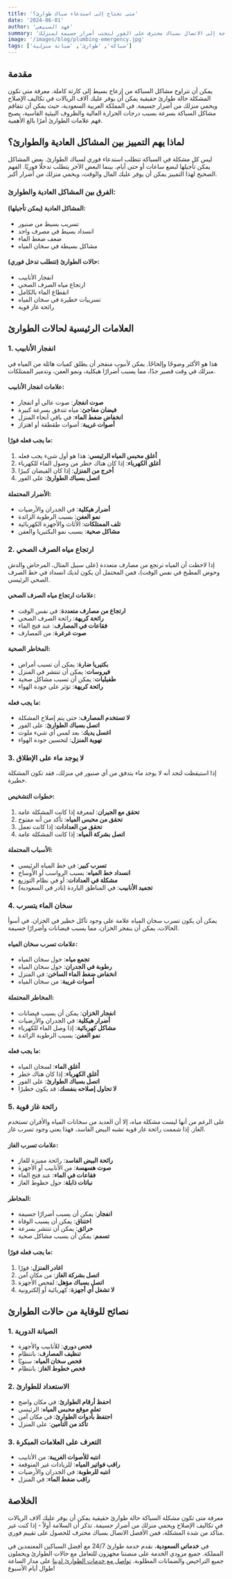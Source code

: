 ```yaml
---
title: 'متى تحتاج إلى استدعاء سباك طوارئ؟'
date: '2024-06-01'
author: 'فهد السبيعي'
summary: 'ليست كل مشاكل السباكة متساوية. تعرف على العلامات التي تشير إلى أنك بحاجة إلى الاتصال بسباك محترف على الفور لتجنب أضرار جسيمة لمنزلك.'
image: '/images/blog/plumbing-emergency.jpg'
tags: ['سباكة', 'طوارئ', 'صيانة منزلية']
---
```


## مقدمة

يمكن أن تتراوح مشاكل السباكة من إزعاج بسيط إلى كارثة كاملة. معرفة متى تكون المشكلة حالة طوارئ حقيقية يمكن أن يوفر عليك آلاف الريالات في تكاليف الإصلاح ويحمي منزلك من أضرار جسيمة. في المملكة العربية السعودية، حيث يمكن أن تتفاقم مشاكل السباكة بسرعة بسبب درجات الحرارة العالية والظروف البيئية القاسية، يصبح فهم علامات الطوارئ أمرًا بالغ الأهمية.

## لماذا يهم التمييز بين المشاكل العادية والطوارئ؟

ليس كل مشكلة في السباكة تتطلب استدعاء فوري لسباك الطوارئ. بعض المشاكل يمكن تأجيلها لبضع ساعات أو حتى أيام، بينما البعض الآخر يتطلب تدخلًا فوريًا. الفهم الصحيح لهذا التمييز يمكن أن يوفر عليك المال والوقت، ويحمي منزلك من أضرار أكبر.

### الفرق بين المشاكل العادية والطوارئ:

#### المشاكل العادية (يمكن تأجيلها):
- تسريب بسيط من صنبور
- انسداد بسيط في مصرف واحد
- ضعف ضغط الماء
- مشاكل بسيطة في سخان المياه

#### حالات الطوارئ (تتطلب تدخل فوري):
- انفجار الأنابيب
- ارتجاع مياه الصرف الصحي
- انقطاع الماء بالكامل
- تسريبات خطيرة في سخان المياه
- رائحة غاز قوية

## العلامات الرئيسية لحالات الطوارئ

### 1. انفجار الأنابيب

هذا هو الأكثر وضوحًا وإلحاحًا. يمكن لأنبوب منفجر أن يطلق كميات هائلة من المياه في منزلك في وقت قصير جدًا، مما يسبب أضرارًا هيكلية، ونمو العفن، وتدمير الممتلكات.

#### علامات انفجار الأنابيب:
- **صوت انفجار**: صوت عالي أو انفجار
- **فيضان مفاجئ**: مياه تتدفق بسرعة كبيرة
- **انخفاض ضغط الماء**: في باقي أنحاء المنزل
- **أصوات غريبة**: أصوات طقطقة أو اهتزاز

#### ما يجب فعله فورًا:
1. **أغلق محبس المياه الرئيسي**: هذا هو أول شيء يجب فعله
2. **أغلق الكهرباء**: إذا كان هناك خطر من وصول الماء للكهرباء
3. **أخرج من المنزل**: إذا كان الفيضان كبيرًا
4. **اتصل بسباك الطوارئ**: على الفور

#### الأضرار المحتملة:
- **أضرار هيكلية**: في الجدران والأرضيات
- **نمو العفن**: بسبب الرطوبة الزائدة
- **تلف الممتلكات**: الأثاث والأجهزة الكهربائية
- **مشاكل صحية**: بسبب نمو البكتيريا والعفن

### 2. ارتجاع مياه الصرف الصحي

إذا لاحظت أن المياه ترتجع من مصارف متعددة (على سبيل المثال، المرحاض والدش وحوض المطبخ في نفس الوقت)، فمن المحتمل أن يكون لديك انسداد في خط الصرف الصحي الرئيسي.

#### علامات ارتجاع مياه الصرف الصحي:
- **ارتجاع من مصارف متعددة**: في نفس الوقت
- **رائحة كريهة**: رائحة الصرف الصحي
- **فقاعات في المصارف**: عند فتح الماء
- **صوت غرغرة**: من المصارف

#### المخاطر الصحية:
- **بكتيريا ضارة**: يمكن أن تسبب أمراض
- **فيروسات**: يمكن أن تنتشر في المنزل
- **طفيليات**: يمكن أن تسبب مشاكل صحية
- **رائحة كريهة**: تؤثر على جودة الهواء

#### ما يجب فعله:
- **لا تستخدم المصارف**: حتى يتم إصلاح المشكلة
- **اتصل بسباك الطوارئ**: على الفور
- **اغسل يديك**: بعد لمس أي شيء ملوث
- **تهوية المنزل**: لتحسين جودة الهواء

### 3. لا يوجد ماء على الإطلاق

إذا استيقظت لتجد أنه لا يوجد ماء يتدفق من أي صنبور في منزلك، فقد تكون المشكلة خطيرة.

#### خطوات التشخيص:
1. **تحقق مع الجيران**: لمعرفة إذا كانت المشكلة عامة
2. **تحقق من محبس المياه**: تأكد من أنه مفتوح
3. **تحقق من العدادات**: إذا كانت تعمل
4. **اتصل بشركة المياه**: إذا كانت المشكلة عامة

#### الأسباب المحتملة:
- **تسرب كبير**: في خط المياه الرئيسي
- **انسداد خط المياه**: بسبب الرواسب أو الأوساخ
- **مشكلة في العدادات**: أو في نظام التوزيع
- **تجميد الأنابيب**: في المناطق الباردة (نادر في السعودية)

### 4. سخان الماء يتسرب

يمكن أن يكون تسرب سخان المياه علامة على وجود تآكل خطير في الخزان. في أسوأ الحالات، يمكن أن ينفجر الخزان، مما يسبب فيضانات وأضرارًا جسيمة.

#### علامات تسرب سخان المياه:
- **تجمع مياه**: حول سخان المياه
- **رطوبة في الجدران**: حول سخان المياه
- **انخفاض ضغط الماء الساخن**: في المنزل
- **أصوات غريبة**: من سخان المياه

#### المخاطر المحتملة:
- **انفجار الخزان**: يمكن أن يسبب فيضانات
- **أضرار هيكلية**: في الجدران والأرضيات
- **مشاكل كهربائية**: إذا وصل الماء للكهرباء
- **نمو العفن**: بسبب الرطوبة الزائدة

#### ما يجب فعله:
- **أغلق الماء**: لسخان المياه
- **أغلق الكهرباء**: إذا كان هناك خطر
- **اتصل بسباك الطوارئ**: على الفور
- **لا تحاول إصلاحه بنفسك**: قد يكون خطيرًا

### 5. رائحة غاز قوية

على الرغم من أنها ليست مشكلة مياه، إلا أن العديد من سخانات المياه والأفران تستخدم الغاز. إذا شممت رائحة غاز قوية تشبه البيض الفاسد، فهذا يعني وجود تسرب غاز.

#### علامات تسرب الغاز:
- **رائحة البيض الفاسد**: رائحة مميزة للغاز
- **صوت هسهسة**: من الأنابيب أو الأجهزة
- **فقاعات في الماء**: عند فتح الماء
- **نباتات ذابلة**: حول خطوط الغاز

#### المخاطر:
- **انفجار**: يمكن أن يسبب أضرارًا جسيمة
- **اختناق**: يمكن أن يسبب الوفاة
- **حرائق**: يمكن أن تنتشر بسرعة
- **تسمم**: يمكن أن يسبب مشاكل صحية

#### ما يجب فعله فورًا:
1. **اغادر المنزل**: فورًا
2. **اتصل بشركة الغاز**: من مكان آمن
3. **اتصل بسباك مؤهل**: لفحص الأجهزة
4. **لا تشغل أي أجهزة**: كهربائية أو إلكترونية

## نصائح للوقاية من حالات الطوارئ

### 1. الصيانة الدورية
- **فحص دوري**: للأنابيب والأجهزة
- **تنظيف المصارف**: بانتظام
- **فحص سخان المياه**: سنويًا
- **فحص خطوط الغاز**: بانتظام

### 2. الاستعداد للطوارئ
- **احفظ أرقام الطوارئ**: في مكان واضح
- **تعلم موقع محبس المياه**: الرئيسي
- **احتفظ بأدوات الطوارئ**: في مكان آمن
- **تأكد من التأمين**: على المنزل

### 3. التعرف على العلامات المبكرة
- **انتبه للأصوات الغريبة**: من الأنابيب
- **راقب فواتير المياه**: للزيادات غير المتوقعة
- **انتبه للرطوبة**: في الجدران والأرضيات
- **راقب ضغط الماء**: في المنزل

## الخلاصة

معرفة متى تكون مشكلة السباكة حالة طوارئ حقيقية يمكن أن يوفر عليك آلاف الريالات في تكاليف الإصلاح ويحمي منزلك من أضرار جسيمة. تذكر أن السلامة أولاً - إذا كنت غير متأكد من شدة المشكلة، فمن الأفضل الاتصال بسباك محترف للحصول على تقييم فوري.

في **خدماتي السعودية**، نقدم خدمة طوارئ 24/7 مع أفضل السباكين المعتمدين في المملكة. جميع مزودي الخدمة على منصتنا مجهزون للتعامل مع حالات الطوارئ ويحملون جميع التراخيص والضمانات المطلوبة. [تواصل مع خدمات الطوارئ لدينا](/services/plumbing-services) على مدار الساعة طوال أيام الأسبوع!
